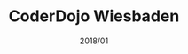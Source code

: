 ---
title: "CoderDojo Wiesbaden"
slug: "cdwi-web"
description: "Informational Website for Wiesbaden's CoderDojo."
image: ""
link: "https://archive.koeni.dev/cdwi/"
tags: ["Web", "Jekyll"]
date: "2018/01"
---